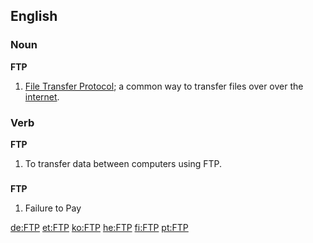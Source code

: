 {{wikipedia}}
==English==

===Noun===
'''FTP'''
# {{internet}} [[File Transfer Protocol]]; a common way to transfer files over over the [[internet]].

===Verb===
'''FTP'''
# To transfer data between computers using FTP.

==={{initialism}}===
'''FTP'''
# Failure to Pay

[[de:FTP]]
[[et:FTP]]
[[ko:FTP]]
[[he:FTP]]
[[fi:FTP]]
[[pt:FTP]]